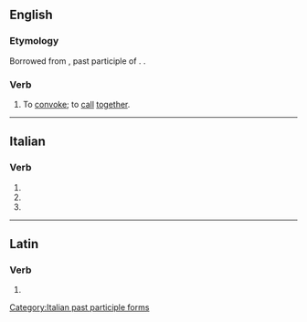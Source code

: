 ==English==

===Etymology===
Borrowed from {{bor|en|la|convocatus}}, past participle of {{m|la|convocare||to convocate}}. {{doublet|en|convoke}}.

===Verb===
{{en-verb}}

# {{lb|en|obsolete|transitive}} To [[convoke]]; to [[call]] [[together]].
#: {{rfquotek|en|May (Lucan)}}

{{Webster 1913}}

----

==Italian==

===Verb===
{{head|it|verb form}}

# {{inflection of|it|convocare||2|p|pres|indc}}
# {{inflection of|it|convocare||2|p|impr}}
# {{feminine plural of|it|convocato}}

[[Category:Italian past participle forms]]

----

==Latin==

===Verb===
{{la-verb-form|convocāte}}

# {{inflection of|la|convocō||2|p|pres|actv|impr}}